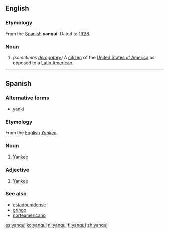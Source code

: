 ==English==

===Etymology===
From the [[w:Spanish language|Spanish]] '''yanqui.''' Dated to [[w:1928|1928]].
===Noun===
{{en-noun}}

# ''(sometimes [[derogatory]])'' A [[citizen]] of the [[United States of America]] as opposed to a [[Latin America]]n.

----

==Spanish==

===Alternative forms===
* [[yanki]]

===Etymology===
From the [[w:English language|English]] ''[[Yankee]].''

===Noun===
{{es-noun|mf}}
# [[Yankee]] {{gloss|native or inhabitant of the USA}}

===Adjective===
{{es-adj}}
# [[Yankee]]

===See also===
* [[estadounidense]]
* [[gringo]]
* [[norteamericano]]

[[es:yanqui]]
[[ko:yanqui]]
[[nl:yanqui]]
[[fi:yanqui]]
[[zh:yanqui]]